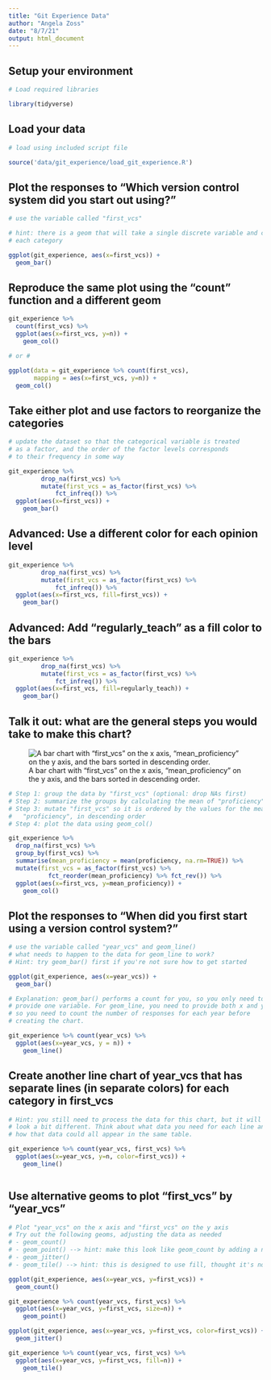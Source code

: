 ```yaml
---
title: "Git Experience Data"
author: "Angela Zoss"
date: "8/7/21"
output: html_document
---
```


## Setup your environment

```r

# Load required libraries

library(tidyverse)

```

## Load your data

```r

# load using included script file

source('data/git_experience/load_git_experience.R')

```

## Plot the responses to "Which version control system did you start out using?"

```r

# use the variable called "first_vcs"

# hint: there is a geom that will take a single discrete variable and count the data points in
# each category

ggplot(git_experience, aes(x=first_vcs)) +
  geom_bar()

```

## Reproduce the same plot using the "count" function and a different geom

```r

git_experience %>% 
  count(first_vcs) %>%
  ggplot(aes(x=first_vcs, y=n)) +
    geom_col()

# or #

ggplot(data = git_experience %>% count(first_vcs),
       mapping = aes(x=first_vcs, y=n)) +
  geom_col()

```

## Take either plot and use factors to reorganize the categories

```r

# update the dataset so that the categorical variable is treated
# as a factor, and the order of the factor levels corresponds
# to their frequency in some way

git_experience %>%
         drop_na(first_vcs) %>%
         mutate(first_vcs = as_factor(first_vcs) %>% 
             fct_infreq()) %>%
  ggplot(aes(x=first_vcs)) +
    geom_bar()

```

## Advanced: Use a different color for each opinion level

```r

git_experience %>%
         drop_na(first_vcs) %>%
         mutate(first_vcs = as_factor(first_vcs) %>% 
             fct_infreq()) %>%
  ggplot(aes(x=first_vcs, fill=first_vcs)) +
    geom_bar()

```

## Advanced: Add "regularly_teach" as a fill color to the bars

```r

git_experience %>%
         drop_na(first_vcs) %>%
         mutate(first_vcs = as_factor(first_vcs) %>% 
             fct_infreq()) %>%
  ggplot(aes(x=first_vcs, fill=regularly_teach)) +
    geom_bar()

```

## Talk it out: what are the general steps you would take to make this chart?

![A bar chart with "first_vcs" on the x axis, "mean_proficiency" on the y axis, and the bars sorted in descending order.](images/mean_proficiency.png)

```r

# Step 1: group the data by "first_vcs" (optional: drop NAs first)
# Step 2: summarize the groups by calculating the mean of "proficiency"
# Step 3: mutate "first_vcs" so it is ordered by the values for the mean of 
#   "proficiency", in descending order
# Step 4: plot the data using geom_col()

git_experience %>% 
  drop_na(first_vcs) %>%
  group_by(first_vcs) %>% 
  summarise(mean_proficiency = mean(proficiency, na.rm=TRUE)) %>%
  mutate(first_vcs = as_factor(first_vcs) %>% 
           fct_reorder(mean_proficiency) %>% fct_rev()) %>%
  ggplot(aes(x=first_vcs, y=mean_proficiency)) +
    geom_col()

```


## Plot the responses to "When did you first start using a version control system?"

```r

# use the variable called "year_vcs" and geom_line()
# what needs to happen to the data for geom_line to work?
# Hint: try geom_bar() first if you're not sure how to get started

ggplot(git_experience, aes(x=year_vcs)) +
  geom_bar()

# Explanation: geom_bar() performs a count for you, so you only need to 
# provide one variable. For geom_line, you need to provide both x and y,
# so you need to count the number of responses for each year before
# creating the chart.

git_experience %>% count(year_vcs) %>%
  ggplot(aes(x=year_vcs, y = n)) +
    geom_line()

```

## Create another line chart of year_vcs that has separate lines (in separate colors) for each category in first_vcs

```r

# Hint: you still need to process the data for this chart, but it will
# look a bit different. Think about what data you need for each line and
# how that data could all appear in the same table.

git_experience %>% count(year_vcs, first_vcs) %>%
  ggplot(aes(x=year_vcs, y=n, color=first_vcs)) +
    geom_line()



```

## Use alternative geoms to plot "first_vcs" by "year_vcs"

```r

# Plot "year_vcs" on the x axis and "first_vcs" on the y axis
# Try out the following geoms, adjusting the data as needed
# - geom_count()
# - geom_point() --> hint: make this look like geom_count by adding a new aes()
# - geom_jitter()
# - geom_tile() --> hint: this is designed to use fill, thought it's not required

ggplot(git_experience, aes(x=year_vcs, y=first_vcs)) +
  geom_count()

git_experience %>% count(year_vcs, first_vcs) %>%
  ggplot(aes(x=year_vcs, y=first_vcs, size=n)) +
    geom_point()

ggplot(git_experience, aes(x=year_vcs, y=first_vcs, color=first_vcs)) +
  geom_jitter()

git_experience %>% count(year_vcs, first_vcs) %>%
  ggplot(aes(x=year_vcs, y=first_vcs, fill=n)) +
    geom_tile()

```

